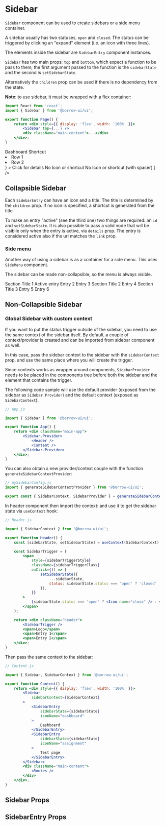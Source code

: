 


<Meta title="Components|Sidebar" component={Sidebar} />

# Sidebar

`Sidebar` component can be used to create sidebars or a side menu container.

A sidebar usually has two statuses, `open` and `closed`. The status can be triggered by clicking an "expand"
element (i.e. an icon with three lines).

The elements inside the sidebar are `SidebarEntry` component instances.

`Sidebar` has two main props: `top` and `bottom`, which expect a function to be pass to them;
the first argument passed to the function is the `sidebarState` and the second is
`setSidebarState`.

Alternatively the `children` prop can be used if there is no dependency from the state.

**Note**: to use sidebar, it must be wrapped with a flex container:

```jsx
import React from 'react';
import { Sidebar } from '@borrow-ui/ui';

export function Page() {
    return <div style={{ display: 'flex', width: '100%' }}>
        <Sidebar top={...} />
        <div className="main-content">...</div>
    </div>;
}
```

<Preview>
    <Story name="Default">
        <div className="storybook-container">
            <div style={{ display: 'flex', width: '100%' }}>
                <Sidebar
                    top={(sidebarState, setSidebarState) =>
                        <Fragment>
                            <SidebarEntry
                                sidebarState={sidebarState}
                                iconName="dashboard"
                            >
                                Dashboard
                            </SidebarEntry>
                            <SidebarEntry sidebarState={sidebarState} shortcut="SC">
                                Shortcut
                            </SidebarEntry>
                            <SidebarEntry
                                sidebarState={sidebarState}
                                setSidebarState={setSidebarState}
                                id="entry-with-details"
                                iconName="assignment"
                                details={
                                    <ul>
                                        <li>Row 1</li>
                                        <li>Row 2</li>
                                    </ul>
                                }
                            >
                                Click for details
                            </SidebarEntry>
                            <SidebarEntry sidebarState={sidebarState}>
                                <span>No Icon or shortcut</span>
                            </SidebarEntry>
                            <SidebarEntry sidebarState={sidebarState} shortcut={null}>
                                <span>No Icon or shortcut (with spacer)</span>
                            </SidebarEntry>
                        </Fragment>
                    }
                />
                <div className="p-l-20 p-r-20 p-b-20">
                    <h2 className="m-t-10">Collapsible Sidebar</h2>
                    <Block className="overflow-auto h-400">
                        <Lorem />
                    </Block>
                </div>
            </div>
        </div>
    </Story>
</Preview>

Each `SidebarEntry` can have an icon and a title. The title is determined by the `children` prop.
If no icon is specified, a shortcut is generated from the title.

To make an entry "active" (see the third one) two things are required: an `id` and `setSidebarState`.
It is also possible to pass a valid node that will be visibile only when the entry is active, via `details` prop.
The entry is considered active also if the url matches the `link` prop.

### Side menu

Another way of using a sidebar is as a container for a side menu.
This uses `SideMenu` component.

The sidebar can be made non-collapsible, so the menu is always visible.

<Preview>
    <Story name="Sidebar SideMenu (non collapsible)">
        <div className="storybook-container">
            <div style={{ display: 'flex', width: '100%' }}>
                <Sidebar
                    initialStatus="open"
                    disableTrigger={true}
                    shadowWhenOpen={false}
                >
                    <SidebarMenu padded={true}>
                        <SidebarMenu.Title>Section Title 1</SidebarMenu.Title>
                        <SidebarMenu.Entry isActive={true}>Active entry</SidebarMenu.Entry>
                        <SidebarMenu.Entry>Entry 2</SidebarMenu.Entry>
                        <SidebarMenu.Entry>Entry 3</SidebarMenu.Entry>
                        <SidebarMenu.Separator />
                        <SidebarMenu.Title>Section Title 2</SidebarMenu.Title>
                        <SidebarMenu.Entry>Entry 4</SidebarMenu.Entry>
                        <SidebarMenu.Title>Section Title 3</SidebarMenu.Title>
                        <SidebarMenu.Entry>Entry 5</SidebarMenu.Entry>
                        <SidebarMenu.Entry>Entry 6</SidebarMenu.Entry>
                    </SidebarMenu>
                </Sidebar>
                <div className="p-l-20 p-r-20 p-b-20">
                    <h2 className="m-t-10">Non-Collapsible Sidebar</h2>
                    <Block className="overflow-auto h-400">
                        <Lorem />
                    </Block>
                </div>
            </div>
        </div>
    </Story>
</Preview>

### Global Sidebar with custom context

If you want to put the status trigger outside of the sidebar, you need to use the same context of the sidebar itself.
By default, a couple of context/provider is created and can be imported from sidebar component as well.

In this case, pass the sidebar context to the sidebar with the `sidebarContext` prop,
and use the same place where you will create the trigger.

Since contexts works as wrapper around components, `SidebarProvider` needs to be placed in the components tree
before both the sidebar and the element that contains the trigger.

The following code sample will use the default provider (exposed from the sidebar as `Sidebar.Provider`)
and the default context (exposed as `SidebarContext`).

```jsx
// App.js

import { Sidebar } from '@borrow-ui/ui';

export function App() {
    return <div className="main-app">
        <Sidebar.Provider>
            <Header />
            <Content />
        </Sidebar.Provider>
    </div>;
}
```

You can also obtain a new provider/context couple with the function `generateSidebarContextProvider`:
```jsx
// mySidebarConfig.js
import { generateSidebarContextProvider } from '@borrow-ui/ui';

export const { SidebarContext, SidebarProvider } = generateSidebarContextProvider();
```

In header component then import the context: and use it to get the sidebar state via `useContext` hook:

```jsx
// Header.js

import { SidebarContext } from '@borrow-ui/ui';

export function Header() {
    const [sidebarState, setSidebarState] = useContext(SidebarContext);

    const SidebarTrigger = (
        <span
            style={sidebarTriggerStyle}
            className={sidebarTriggerClass}
            onClick={() => {
                setSidebarState({
                    ...sidebarState,
                    status: sidebarState.status === 'open' ? 'closed' : 'open',
                });
            }}
        >
            {sidebarState.status === 'open' ? <Icon name="close" /> : <Icon name="menu" />}
        </span>
    );

    return <div className="header">
        <SidebarTrigger />
        <span>Logo</span>
        <span>Entry 1</span>
        <span>Entry 2</span>
    </div>;
}
```

Then pass the same context to the sidebar:

```jsx
// Content.js

import { Sidebar, SidebarContext } from '@borrow-ui/ui';

export function Content() {
    return <div style={{ display: 'flex', width: '100%' }}>
        <Sidebar
            sidebarContext={SidebarContext}
        >
            <SidebarEntry
                sidebarState={sidebarState}
                iconName="dashboard"
            >
                Dashboard
            </SidebarEntry>
            <SidebarEntry
                sidebarState={sidebarState}
                iconName="assignment"
            >
                Test page
            </SidebarEntry>
        </Sidebar>
        <div className="main-content">
            <Routes />
        </div>
    </div>;
}
```

## Sidebar Props

<Props of={Sidebar} />

## SidebarEntry Props

<Props of={SidebarEntry} />

